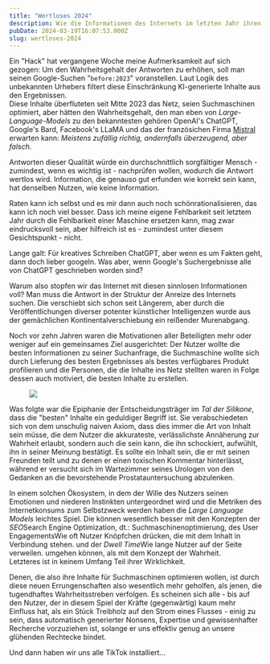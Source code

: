 ```yaml
---
title: "Wertloses 2024"
description: Wie die Informationen des Internets im letzten Jahr ihren Wert verloren haben.
pubDate: 2024-03-19T16:07:53.000Z
slug: wertloses-2024
---
```



Ein "Hack" hat vergangene Woche meine Aufmerksamkeit auf sich gezogen: Um den Wahrheitsgehalt der Antworten zu erhöhen, soll man seinen Google-Suchen "`before:2023`" voranstellen. Laut Logik des unbekannten Urhebers filtert diese Einschränkung KI-generierte Inhalte aus den Ergebnissen.<br />Diese Inhalte überfluteten seit Mitte 2023 das Netz, seien Suchmaschinen optimiert, aber hätten den Wahrheitsgehalt, den man eben von *Large-Language-Models*<Sidenote> zu den bekanntesten gehören OpenAI's ChatGPT, Google's Bard, Facebook's LLaMA und das der französichen Firma <a rel="noopener" target="_blank" href="https://mistral.ai/">Mistral</a></Sidenote> erwarten kann: *Meistens zufällig richtig, andernfalls überzeugend, aber falsch.*

Antworten dieser Qualität würde ein durchschnittlich sorgfältiger Mensch - zumindest, wenn es wichtig ist - nachprüfen wollen, wodurch die Antwort wertlos wird. Information, die genauso gut erfunden wie korrekt sein kann, hat denselben Nutzen, wie keine Information.

Raten kann ich selbst und es mir dann auch noch schönrationalisieren, das kann ich noch viel besser. Dass ich meine eigene Fehlbarkeit seit letztem Jahr durch die Fehlbarkeit einer Maschine ersetzen kann, mag zwar eindrucksvoll sein, aber hilfreich ist es - zumindest unter diesem Gesichtspunkt - nicht.

Lange galt: Für kreatives Schreiben ChatGPT, aber wenn es um Fakten geht, dann doch lieber googeln. Was aber, wenn Google's Suchergebnisse alle von ChatGPT geschrieben worden sind?

Warum also stopfen wir das Internet mit diesen sinnlosen Informationen voll? Man muss die Antwort in der Struktur der Anreize des Internets suchen. Die verschiebt sich schon seit Längerem, 
aber durch die Veröffentlichungen diverser potenter künstlicher Intelligenzen wurde aus der gemächlichen Kontinentalverschiebung ein reißender Murenabgang.

Noch vor zehn Jahren waren die Motivationen aller Beteiligten mehr oder weniger auf ein gemeinsames Ziel ausgerichtet: Der Nutzer wollte die besten Informationen zu seiner Suchanfrage,
die Suchmaschine wollte sich durch Lieferung des besten Ergebnisses als bestes verfügbares Produkt profilieren und die Personen,
die die Inhalte ins Netz stellten waren in Folge dessen auch motiviert, die besten Inhalte zu erstellen.

<figure class="fullwidth"><img src="/img/trappedInPhone.webp" /></figure>

<Newthought>Was folgte war</Newthought> die Epiphanie der Entscheidungsträger im *Tal der Silikone*, dass die "besten" Inhalte ein geduldiger Begriff ist.
Sie verabschiedeten sich von dem unschulig naiven Axiom, dass dies immer die Art von Inhalt sein müsse, die dem Nutzer die akkurateste, verlässlichste Annäherung zur Wahrheit erlaubt,
sondern auch die sein kann, die ihn schockiert, aufwühlt, ihn in seiner Meinung bestätigt. Es sollte ein Inhalt sein, die er mit seinen Freunden teilt und zu
denen er einen toxischen Kommentar hinterlässt, während er versucht sich im Wartezimmer seines Urologen von den Gedanken an die bevorstehende Prostatauntersuchung abzulenken.

In einem solchen Ökosystem, in dem der Wille des Nutzers seinen Emotionen und niederen Instinkten untergeordnet wird und die Metriken des Internetkonsums zum Selbstzweck
werden haben die *Large Language Models* leichtes Spiel. Die können wesentlich besser mit den Konzepten der *SEO*<Sidenote>Search Engine Optimization, dt.: Suchmaschinenoptimierung</Sidenote>,
des User Engagements<Sidenote>Wie oft Nutzer Knöpfchen drücken, die mit dem Inhalt in Verbindung stehen.</Sidenote>
und der *Dwell Time*<Sidenote>Wie lange Nutzer auf der Seite verweilen.</Sidenote>
umgehen können, als mit dem Konzept der Wahrheit.<br />Letzteres ist in keinem Umfang Teil ihrer Wirklichkeit.

Denen, die also ihre Inhalte für Suchmaschinen optimieren wollen, ist durch diese neuen Errungenschaften also wesentlich mehr geholfen,
als jenen, die tugendhaftes Wahrheitsstreben verfolgen. Es scheinen sich alle - bis auf den Nutzer, der in diesem Spiel der Kräfte (gegenwärtig)
kaum mehr Einfluss hat, als ein Stück Treibholz auf den Strom eines Flusses - einig zu sein, dass automatisch generierter Nonsens, Expertise und gewissenhafter Recherche vorzuziehen ist,
solange er uns effektiv genug an unsere glühenden Rechtecke bindet.

<Newthought>Und dann</Newthought> haben wir uns alle TikTok installiert...
